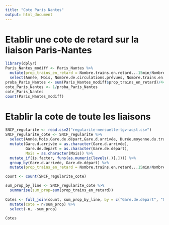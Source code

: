 ```yaml
---
title: "Cote Paris Nantes"
output: html_document
---
```


# Etablir une cote de retard sur la liaison Paris-Nantes

```r
library(dplyr)
Paris_Nantes_modiff <- Paris_Nantes %>% 
  mutate(prop_trains_en_retard = Nombre.trains.en.retard...15min/Nombre.de.circulations.prévues) %>% 
  select(Année, Mois, Nombre.de.circulations.prévues, Nombre.trains.en.retard...15min, prop_trains_en_retard)
proba_Paris_Nantes <- sum(Paris_Nantes_modiff$prop_trains_en_retard)/44
cote_Paris_Nantes <- 1/proba_Paris_Nantes
cote_Paris_Nantes
count(Paris_Nantes_modiff)
```



# Etablir la cote de toute les liaisons

```r
SNCF_regularite <- read.csv2("regularite-mensuelle-tgv-aqst.csv")
SNCF_regularite_cote <- SNCF_regularite %>% 
  select(Année,Mois,Gare.de.départ,Gare.d.arrivée, Durée.moyenne.du.trajet..min., Nombre.de.circulations.prévues, Nombre.de.trains.annulés, Nombre.de.trains.en.retard.à.l.arrivée, Nombre.trains.en.retard...15min, Nombre.trains.en.retard...30min, Nombre.trains.en.retard...60min) %>% 
  mutate(Gare.d.arrivée = as.character(Gare.d.arrivée),
         Gare.de.départ = as.character(Gare.de.départ),
         Mois = as.character(Mois)) %>% 
  mutate_if(is.factor, funs(as.numeric(levels(.)[.]))) %>% 
  group_by(Gare.d.arrivée, Gare.de.départ) %>% 
  mutate(prop_trains_en_retard = Nombre.trains.en.retard...15min/Nombre.de.circulations.prévues)

count <- count(SNCF_regularite_cote)

sum_prop_by_line <- SNCF_regularite_cote %>%
  summarise(sum_prop=sum(prop_trains_en_retard))
   
Cotes <- full_join(count, sum_prop_by_line, by = c("Gare.de.départ", "Gare.d.arrivée")) %>% 
  mutate(cote = n/sum_prop) %>% 
  select(-n, -sum_prop)
  
Cotes

```

